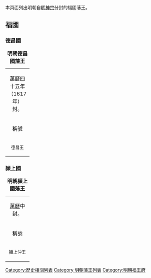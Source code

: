 本頁面列出明朝自[[明神宗|明神宗]]分封的福國藩王。

==福國==
{{明朝諸王列表/福國}}
===德昌國===
{| class="wikitable" width=98%
|+'''明朝德昌國藩王'''
|-
| colspan=5 align="center"|[[萬曆|萬曆]]四十五年（1617年）封。
|-
!稱號||style="white-space:nowrap;"|國君姓名||關係||在位年數||註記
|-
|width="60" align ="center"|<small>德昌王||width="70" align ="center"|<small>[[弘光帝|朱由-{崧}-]]||width="135"|<small>朱常洵、庶一子||width="115" align ="center"|<small>1617年－1643年||<small>萬曆四十五年封德昌王。[[崇禎|崇禎]]十六年晉福封。郡爵例不襲。
|}

===潁上國===
{| class="wikitable" width=98%
|+'''明朝潁上國藩王'''
|-
| colspan=5 align="center"|[[萬曆|萬曆]]中封。
|-
!稱號||style="white-space:nowrap;"|國君姓名||關係||在位年數||註記
|-
|width="60" align ="center"|<small>潁上沖王||width="70" align ="center"|<small>[[朱由榘|朱由榘]]||width="135"|<small>朱常洵、庶二子||width="115" align ="center"|<small>1617年－1641年||<small>萬曆中封。[[崇禎|崇禎]]十四年正月與恭王同遇害。[[弘光|弘光]]時贈諡。後晉封潁王。
|}
{{明朝藩王列表}}

[[Category:歷史相關列表|Category:歷史相關列表]]
[[Category:明朝藩王列表|Category:明朝藩王列表]]
[[Category:明朝福王府|Category:明朝福王府]]
